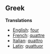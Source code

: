 ==Greek==

'''Translations'''

*[[English]]: [[four]]
*[[French]]: [[quattre]]
*[[Italian]]: [[quattro]]
*[[Latin]]: [[quattuor]]